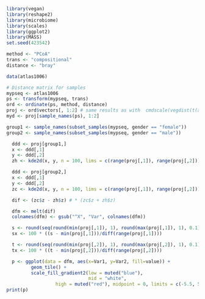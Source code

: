 
```r
library(vegan)
library(reshape2)
library(microbiome)
library(scales)
library(ggplot2)
library(MASS)
set.seed(423542)

method <- "PCoA"
trans <- "compositional"
distance <- "bray"

data(atlas1006)

# Distance matrix for samples
mypseq <- atlas1006
ps <- transform(mypseq, trans)
ord <- ordinate(ps, method, distance)
proj <- ord$vectors[, 1:2] # same results as with  cmdscale(vegdist(t(abundances(ps)), "bray")) as expected
myd <- proj[sample_names(ps), 1:2]

group1 <- sample_names(subset_samples(mypseq, gender == "female"))
group2 <- sample_names(subset_samples(mypseq, gender == "male"))

  ddd <- proj[group1,]
  x <- ddd[,1]
  y <- ddd[,2]
  zh <- kde2d(x, y, n = 100, lims = c(range(proj[,1]), range(proj[,2])))

  ddd <- proj[group2,]
  x <- ddd[,1]
  y <- ddd[,2]
  zc <- kde2d(x, y, n = 100, lims = c(range(proj[,1]), range(proj[,2])))

  dif <- (zc$z - zh$z) # * (zc$z + zh$z)

  dfm <- melt(dif)
  colnames(dfm) <- gsub("^X", "Var", colnames(dfm))  

  s <- round(seq(round(min(proj[,1]), 1), round(max(proj[,1]), 1), 0.1), 1)[1:7]
  sx <- 100 * ((s - min(proj[,1]))/diff(range(proj[,1])))

  t <- round(seq(round(min(proj[,2]), 1), round(max(proj[,2]), 1), 0.1), 1)
  tx <- 100 * ((t - min(proj[,2]))/diff(range(proj[,2])))

  p <- ggplot(data = dfm, aes(x=Var1, y=Var2, fill=value)) +
         geom_tile() +
         scale_fill_gradient2(low = muted("blue"),
                              mid = "white",
			      high = muted("red"), midpoint = 0, limits = c(-5.5, 5.5)) 
print(p)
```

